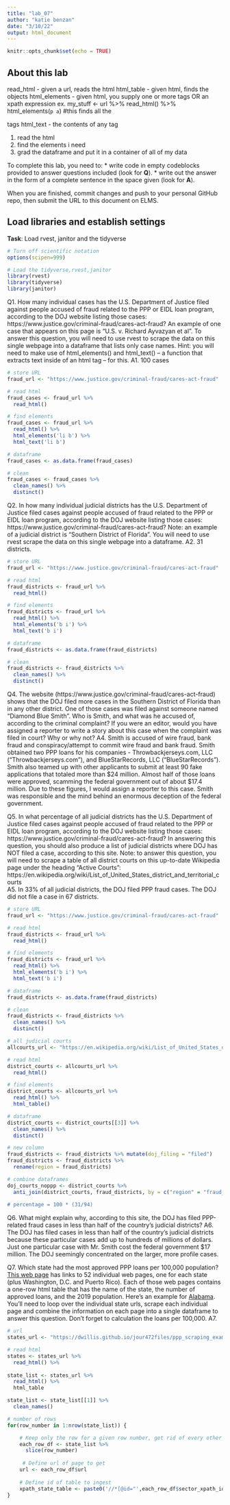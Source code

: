 ```yaml
---
title: "lab_07"
author: "katie benzan"
date: "3/10/22"
output: html_document
---
```


```r
knitr::opts_chunk$set(echo = TRUE)
```

## About this lab

read_html - given a url, reads the html
html_table - given html, finds the <table> objects
html_elements - given html, you supply one or more tags OR an xpath expression
  ex. my_stuff <- url %>% 
    read_html() %>% 
    html_elements(`p a`) #this finds all the <p> tags
html_text - the contents of any tag

1. read the html
2. find the elements i need
3. grad the dataframe and put it in a container of all of my data

To complete this lab, you need to:
* write code in empty codeblocks provided to answer questions included (look for **Q**).
* write out the answer in the form of a complete sentence in the space given (look for **A**).

When you are finished, commit changes and push to your personal GitHub repo, then submit the URL to this document on ELMS.

## Load libraries and establish settings
**Task**: Load rvest, janitor and the tidyverse
```r
# Turn off scientific notation
options(scipen=999)

# Load the tidyverse,rvest,janitor
library(rvest)
library(tidyverse)
library(janitor)
```


Q1. How many individual cases has the U.S. Department of Justice filed against people accused of fraud related to the PPP or EIDL loan program, according to the DOJ website listing those cases: https://www.justice.gov/criminal-fraud/cares-act-fraud?  An example of one case that appears on this page is "U.S. v. Richard Ayvazyan et al". To answer this question, you will need to use rvest to scrape the data on this single webpage into a dataframe that lists only case names. Hint: you will need to make use of html_elements() and html_text() -- a function that extracts text inside of an html tag -- for this.
A1. 100 cases

```r
# store URL
fraud_url <- "https://www.justice.gov/criminal-fraud/cares-act-fraud"

# read html
fraud_cases <- fraud_url %>% 
  read_html()

# find elements
fraud_cases <- fraud_url %>% 
  read_html() %>% 
  html_elements('li b') %>% 
  html_text('li b')

# dataframe
fraud_cases <- as.data.frame(fraud_cases)

# clean
fraud_cases <- fraud_cases %>% 
  clean_names() %>% 
  distinct()

```

Q2. In how many individual judicial districts has the U.S. Department of Justice filed cases against people accused of fraud related to the PPP or EIDL loan program, according to the DOJ website listing those cases: https://www.justice.gov/criminal-fraud/cares-act-fraud?  Note: an example of a judicial district is "Southern District of Florida". You will need to use rvest scrape the data on this single webpage into a dataframe.
A2. 31 districts.

```r
# store URL
fraud_url <- "https://www.justice.gov/criminal-fraud/cares-act-fraud"

# read html
fraud_districts <- fraud_url %>% 
  read_html()

# find elements
fraud_districts <- fraud_url %>% 
  read_html() %>% 
  html_elements('b i') %>% 
  html_text('b i')

# dataframe
fraud_districts <- as.data.frame(fraud_districts)

# clean
fraud_districts <- fraud_districts %>% 
  clean_names() %>% 
  distinct()
```

Q4. The website (https://www.justice.gov/criminal-fraud/cares-act-fraud) shows that the DOJ filed more cases in the Southern District of Florida than in any other district. One of those cases was filed against someone named "Diamond Blue Smith". Who is Smith, and what was he accused of, according to the criminal complaint? If you were an editor, would you have assigned a reporter to write a story about this case when the complaint was filed in court? Why or why not?
A4. Smith is accused of wire fraud, bank fraud and conspiracy/attempt to commit wire fraud and bank fraud. Smith obtained two PPP loans for his companies - Throwbackjerseys.com, LLC ("Throwbackjerseys.com"), and BlueStarRecords, LLC ("BlueStarRecords"). Smith also teamed up with other applicants to submit at least 90 fake applications that totaled more than $24 million. Almost half of those loans were approved, scamming the federal government out of about $17.4 million. Due to these figures, I would assign a reporter to this case. Smith was responsible and the mind behind an enormous deception of the federal government. 

Q5. In what percentage of all judicial districts has the U.S. Department of Justice filed cases against people accused of fraud related to the PPP or EIDL loan program, according to the DOJ website listing those cases: https://www.justice.gov/criminal-fraud/cares-act-fraud? In answering this question, you should also produce a list of judicial districts where DOJ has NOT filed a case, according to this site.  Note: to answer this question, you will need to scrape a table of all district courts on this up-to-date Wikipedia page under the heading "Active Courts": https://en.wikipedia.org/wiki/List_of_United_States_district_and_territorial_courts  
A5. In 33% of all judicial districts, the DOJ filed PPP fraud cases. The DOJ did not file a case in 67 districts. 


```r
# store URL
fraud_url <- "https://www.justice.gov/criminal-fraud/cares-act-fraud"

# read html
fraud_districts <- fraud_url %>% 
  read_html()

# find elements
fraud_districts <- fraud_url %>% 
  read_html() %>% 
  html_elements('b i') %>% 
  html_text('b i')

# dataframe
fraud_districts <- as.data.frame(fraud_districts)

# clean
fraud_districts <- fraud_districts %>% 
  clean_names() %>% 
  distinct()

# all judicial courts
allcourts_url <- "https://en.wikipedia.org/wiki/List_of_United_States_district_and_territorial_courts"

# read html
district_courts <- allcourts_url %>% 
  read_html()

# find elements
district_courts <- allcourts_url %>% 
  read_html() %>% 
  html_table()

# dataframe
district_courts <- district_courts[[3]] %>% 
  clean_names() %>% 
  distinct()

# new column
fraud_districts <- fraud_districts %>% mutate(doj_filing = "filed")
fraud_districts <- fraud_districts %>% 
  rename(region = fraud_districts)

# combine dataframes
doj_courts_noppp <- district_courts %>% 
  anti_join(district_courts, fraud_districts, by = c("region" = "fraud_districts)) 
  
# percentage = 100 * (31/94)
```
Q6. What might explain why, according to this site, the DOJ has filed PPP-related fraud cases in less than half of the country's judicial districts?
A6. The DOJ has filed cases in less than half of the country's judicial districts because these particular cases add up to hundreds of millions of dollars. Just one particular case with Mr. Smith cost the federal government $17 million. The DOJ seemingly concentrated on the larger, more profile cases. 

Q7. Which state had the most approved PPP loans per 100,000 population? [This web page](https://dwillis.github.io/jour472files/ppp_scraping_example/index.html) has links to 52 individual web pages, one for each state (plus Washington, D.C. and Puerto Rico). Each of those web pages contains a one-row html table that has the name of the state, the number of approved loans, and the 2019 population. Here's an example for [Alabama](https://dwillis.github.io/jour472files/ppp_scraping_example/states/alabama.html). You'll need to loop over the individual state urls, scrape each individual page and combine the information on each page into a single dataframe to answer this question. Don't forget to calculation the loans per 100,000.
A7.
```r
# url
states_url <- "https://dwillis.github.io/jour472files/ppp_scraping_example/index.html"

# read html
states <- states_url %>% 
  read_html() %>% 
  
state_list <- states_url %>% 
  read_html() %>% 
  html_table

state_list <- state_list[[1]] %>% 
  clean_names()

# number of rows
for(row_number in 1:nrow(state_list)) {

    # Keep only the row for a given row number, get rid of every other row
    each_row_df <- state_list %>%
      slice(row_number)
    
     # Define url of page to get
    url <- each_row_df$url
    
    # Define id of table to ingest
    xpath_state_table <- paste0('//*[@id="',each_row_df$sector_xpath_id,'"]')
}
```
